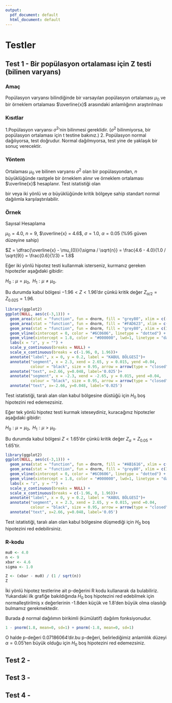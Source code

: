 ```yaml
---
output:
  pdf_document: default
  html_document: default
---
```

# Testler {#tests}

## Test 1 - Bir popülasyon ortalaması için Z testi (bilinen varyans)

### Amaç

Popülasyon varyansı bilindiğinde bir varsayılan popülasyon ortalaması $\mu_{0}$ ve bir örneklem ortalaması $\overline{x}$ arasındaki anlamlığının araştırılması

### Kısıtlar

1.Popülasyon varyansı $\sigma^{2}$'nin bilinmesi gereklidir. ($\sigma^{2}$ bilinmiyorsa, bir popülasyon ortalaması için t testine bakınız.)
2. Popülasyon normal dağılıyorsa, test doğrudur. Normal dağılmıyorsa, test yine de yaklaşık bir sonuç verecektir.

### Yöntem

Ortalaması $\mu_{0}$ ve bilinen varyansı $\sigma^{2}$ olan bir popülasyondan, $n$ büyüklüğünde rastgele bir örneklem alınır ve örneklem ortalaması $\overline{x}$ hesaplanır. Test istatistiği olan

\begin{equation}
Z = \frac{\overline{x} - \mu_{0}}{\sigma / \sqrt{n}}
\end{equation}

bir veya iki yönlü ve $\alpha$ büyüklüğünde kritik bölgeye sahip standart normal dağılımla karşılaştırılabilir.

### Örnek

Sayısal Hesaplama

$\mu_{0} = 4.0$, $n=9$, $\overline{x} = 4.6$, $\sigma = 1.0$, $\alpha = 0.05$ ($\%95$ güven düzeyine sahip)

$Z =  \dfrac{\overline{x} - \mu_{0}}{\sigma / \sqrt{n}} =  \frac{4.6 - 4.0}{1.0 / \sqrt{9}} = \frac{0.6}{1/3} = 1.8$

Eğer iki yönlü hipotez testi kullanmak isterseniz, kurmanız gereken hipotezler aşağıdaki gibidir:

$H_{0}: \mu = \mu_{0},\,\,\, H_{1}: \mu \neq \mu_{0}$. 

Bu durumda kabul bölgesi $−1.96 < Z < 1.96$'dır çünkü kritik değer $Z_{\alpha/2} = Z_{0.025} = 1.96$.

```r
library(ggplot2)
ggplot(NULL, aes(c(-3,1))) +
  geom_area(stat = "function", fun = dnorm, fill = "grey80", xlim = c(-3, -1.96)) +
  geom_area(stat = "function", fun = dnorm, fill = "#FAD623", xlim = c(-1.96, 1.96)) +
  geom_area(stat = "function", fun = dnorm, fill = "grey80", xlim = c(1.96, 3)) +
  geom_vline(xintercept = 0, color = "#6C0606", linetype = "dotted") +
  geom_vline(xintercept = 1.8, color = "#000000", lwd=1, linetype = "dashed") +
  labs(x = "z", y = "") +
  scale_y_continuous(breaks = NULL) +
  scale_x_continuous(breaks = c(-1.96, 0, 1.96))+
  annotate("label", x = 0, y = 0.2, label = "KABUL BÖLGESİ")+
  annotate("segment", x = 2.3, xend = 2.65, y = 0.015, yend =0.04,
           colour = "black", size = 0.95, arrow = arrow(type = "closed", length = unit(0.02, "npc"))) +
  annotate("text", x=2.66, y=0.048, label='0.025')+
  annotate("segment", x = -2.3, xend = -2.65, y = 0.015, yend =0.04,
           colour = "black", size = 0.95, arrow = arrow(type = "closed", length = unit(0.02, "npc"))) +
  annotate("text", x=-2.66, y=0.048, label='0.025')
```

Test istatistiği, taralı alan olan kabul bölgesine düstüğü için $H_{0}$ boş hipotezini red edemezsiniz.

Eğer tek yönlü hipotez testi kurmak isteseydiniz, kuracağınız hipotezler aşağıdaki gibidir:

$H_{0}: \mu = \mu_{0},\,\,\, H_{1}: \mu > \mu_{0}$.

Bu durumda kabul bölgesi $Z < 1.65$'dır çünkü kritik değer $Z_{\alpha} = Z_{0.05} = 1.65$'tir.

```r
library(ggplot2)
ggplot(NULL, aes(c(-3,1))) +
  geom_area(stat = "function", fun = dnorm, fill = "#AB1616", xlim = c(-3, 1.65)) +
  geom_area(stat = "function", fun = dnorm, fill = "grey80", xlim = c(1.65, 3)) +
  geom_vline(xintercept = 0, color = "#6C0606", linetype = "dotted") +
  geom_vline(xintercept = 1.8, color = "#000000", lwd=1, linetype = "dashed") +
  labs(x = "z", y = "") +
  scale_y_continuous(breaks = NULL) +
  scale_x_continuous(breaks = c(-1.96, 0, 1.96))+
  annotate("label", x = 0, y = 0.2, label = "KABUL BÖLGESİ")+
  annotate("segment", x = 2.3, xend = 2.65, y = 0.015, yend =0.04,
           colour = "black", size = 0.95, arrow = arrow(type = "closed", length = unit(0.02, "npc"))) +
  annotate("text", x=2.66, y=0.048, label='0.05')
```

Test istatistiği, taralı alan olan kabul bölgesine düşmediği için $H_{0}$ boş hipotezini red edebilirsiniz.

### R-kodu

```r

mu0 <- 4.0
n <- 9
xbar <- 4.6
sigma <- 1.0

Z <- (xbar - mu0) / (1 / sqrt(n))
Z
```

İki yönlü hipotez testlerine ait p-değerini R kodu kullanarak da bulabiliriz. Yukarıdaki ilk grafiğe bakıldığında  $H_{0}$ boş hipotezini red edebilmek için normalleştirilmiş x değerlerinin -1.8den küçük ve 1.8'den büyük olma olasılığı bulmamız gerekmektedir.

\begin{equation}
\begin{split}
P \left( |Z| \geq 1.8 \right) &= P(Z \geq 1.8) + P(Z \leq -1.8) \\
&= 1 - P(Z \leq 1.8) + P(Z \leq -1.8) \\
&= 1 - \phi(1.8) +\phi(-1.8)\\
\end{split}
\end{equation}

Burada $\phi$ normal dağılımın birikimli (kümülatif) dağılım fonksiyonudur.

```r
1 - pnorm(1.8, mean=0, sd=1) + pnorm(-1.8, mean=0, sd=1)
```

O halde p-değeri 0.07186064'dir.bu p-değeri, belirlediğimiz anlamlılık düzeyi $\alpha = 0.05$'ten büyük olduğu için $H_{0}$ boş hipotezini red edemezsiniz.

## Test 2 - 

## Test 3 - 

## Test 4 - 
